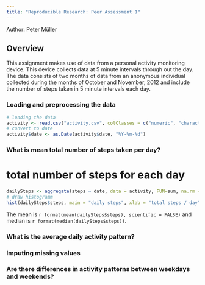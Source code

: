 ```yaml
---
title: "Reproducible Research: Peer Assessment 1"
---
```

Author: Peter Müller

## Overview

This assignment makes use of data from a personal activity monitoring device. This device collects data at 5 minute intervals through out the day. The data consists of two months of data from an anonymous individual collected during the months of October and November, 2012 and include the number of steps taken in 5 minute intervals each day.

### Loading and preprocessing the data

```r
# loading the data
activity <- read.csv("activity.csv", colClasses = c("numeric", "character", "numeric"))
# convert to date
activity$date <- as.Date(activity$date, "%Y-%m-%d")
```

### What is mean total number of steps taken per day?

# total number of steps for each day
```r
dailySteps <- aggregate(steps ~ date, data = activity, FUN=sum, na.rm = TRUE)
# draw histogramm
hist(dailySteps$steps, main = "daily steps", xlab = "total steps / day", col = "green")
```

The mean is `r format(mean(dailySteps$steps), scientific = FALSE)` and median is `r format(median(dailySteps$steps))`.

### What is the average daily activity pattern?

### Imputing missing values

### Are there differences in activity patterns between weekdays and weekends?



